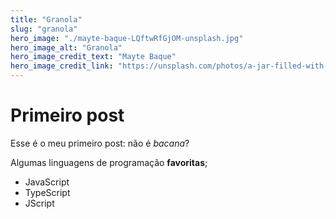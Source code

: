 ```yaml
---
title: "Granola"
slug: "granola"
hero_image: "./mayte-baque-LQftwRfGjOM-unsplash.jpg"
hero_image_alt: "Granola"
hero_image_credit_text: "Mayte Baque"
hero_image_credit_link: "https://unsplash.com/photos/a-jar-filled-with-granola-next-to-a-wooden-spoon-LQftwRfGjOM"
---
```


# Primeiro post

Esse é o meu primeiro post: não é *bacana*?

Algumas linguagens de programação **favoritas**;

* JavaScript
* TypeScript
* JScript